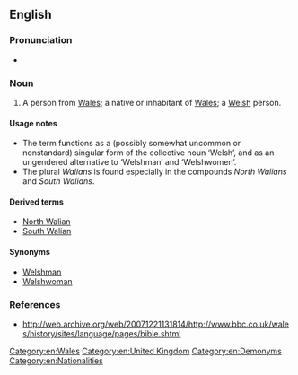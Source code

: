 ==English==

===Pronunciation===
* {{a|UK}} {{IPA|/ˈwei.li.ən/|lang=en}}

===Noun===
{{en-noun|Welsh|s}}

# A person from [[Wales]]; a native or inhabitant of [[Wales]]; a [[Welsh]] person.

====Usage notes====
* The term functions as a (possibly somewhat uncommon or nonstandard) singular form of the collective noun ‘Welsh’, and as an ungendered alternative to ‘Welshman’ and ‘Welshwomen’.
* The plural ''Walians'' is found especially in the compounds ''North Walians'' and ''South Walians''.

====Derived terms====
* [[North Walian]]
* [[South Walian]]

====Synonyms====
* [[Welshman]]
* [[Welshwoman]]

===References===
* http://web.archive.org/web/20071221131814/http://www.bbc.co.uk/wales/history/sites/language/pages/bible.shtml

[[Category:en:Wales]]
[[Category:en:United Kingdom]]
[[Category:en:Demonyms]]
[[Category:en:Nationalities]]